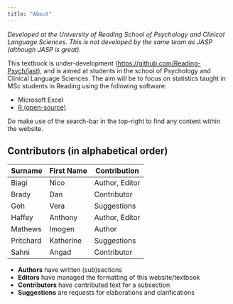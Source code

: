 ```yaml
---
title: "About"
---
```


*Developed at the University of Reading School of Psychology and Clinical Language Sciences. This is not developed by the same team as JASP (although JASP is great).*

This textbook  is under-development (<a href="https://github.com/Reading-Psych/jast" target="_blank">https://github.com/Reading-Psych/jast</a>), and is aimed at students in the school of Psychology and Clinical Language Sciences. The aim will be to focus on statistics taught in MSc students in Reading using the following software:

- Microsoft Excel
- <a href="https://www.r-project.org">R (open-source)</a>

Do make use of the search-bar in the top-right to find any content within the website.

## Contributors (in alphabetical order)


| Surname     | First Name  | Contribution   |
| ----------- | ----------- | -------------- |
| Biagi       | Nico        | Author, Editor |
| Brady       | Dan         | Contributor    |
| Goh         | Vera        | Suggestions    |
| Haffey      | Anthony     | Author, Editor |
| Mathews     | Imogen      | Author         |
| Pritchard   | Katherine   | Suggestions    |
| Sahni       | Angad       | Contributor    |


- **Authors** have written (sub)sections
- **Editors** have managed the formatting of this website/textbook
- **Contributors** have contributed text for a subsection
- **Suggestions** are requests for elaborations and clarifications
